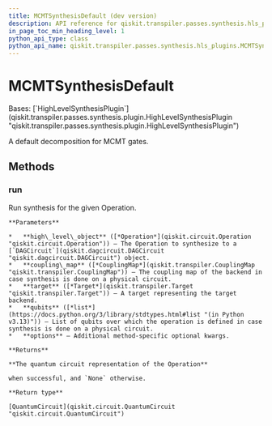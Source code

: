 ```yaml
---
title: MCMTSynthesisDefault (dev version)
description: API reference for qiskit.transpiler.passes.synthesis.hls_plugins.MCMTSynthesisDefault in the dev version of qiskit
in_page_toc_min_heading_level: 1
python_api_type: class
python_api_name: qiskit.transpiler.passes.synthesis.hls_plugins.MCMTSynthesisDefault
---
```


# MCMTSynthesisDefault

<Class id="qiskit.transpiler.passes.synthesis.hls_plugins.MCMTSynthesisDefault" isDedicatedPage={true} github="https://github.com/Qiskit/qiskit/tree/main/qiskit/transpiler/passes/synthesis/hls_plugins.py#L1449-L1464" signature="qiskit.transpiler.passes.synthesis.hls_plugins.MCMTSynthesisDefault" modifiers="class">
  Bases: [`HighLevelSynthesisPlugin`](qiskit.transpiler.passes.synthesis.plugin.HighLevelSynthesisPlugin "qiskit.transpiler.passes.synthesis.plugin.HighLevelSynthesisPlugin")

  A default decomposition for MCMT gates.

  ## Methods

  ### run

  <Function id="qiskit.transpiler.passes.synthesis.hls_plugins.MCMTSynthesisDefault.run" github="https://github.com/Qiskit/qiskit/tree/main/qiskit/transpiler/passes/synthesis/hls_plugins.py#L1452-L1464" signature="run(high_level_object, coupling_map=None, target=None, qubits=None, **options)">
    Run synthesis for the given Operation.

    **Parameters**

    *   **high\_level\_object** ([*Operation*](qiskit.circuit.Operation "qiskit.circuit.Operation")) – The Operation to synthesize to a [`DAGCircuit`](qiskit.dagcircuit.DAGCircuit "qiskit.dagcircuit.DAGCircuit") object.
    *   **coupling\_map** ([*CouplingMap*](qiskit.transpiler.CouplingMap "qiskit.transpiler.CouplingMap")) – The coupling map of the backend in case synthesis is done on a physical circuit.
    *   **target** ([*Target*](qiskit.transpiler.Target "qiskit.transpiler.Target")) – A target representing the target backend.
    *   **qubits** ([*list*](https://docs.python.org/3/library/stdtypes.html#list "(in Python v3.13)")) – List of qubits over which the operation is defined in case synthesis is done on a physical circuit.
    *   **options** – Additional method-specific optional kwargs.

    **Returns**

    **The quantum circuit representation of the Operation**

    when successful, and `None` otherwise.

    **Return type**

    [QuantumCircuit](qiskit.circuit.QuantumCircuit "qiskit.circuit.QuantumCircuit")
  </Function>
</Class>

